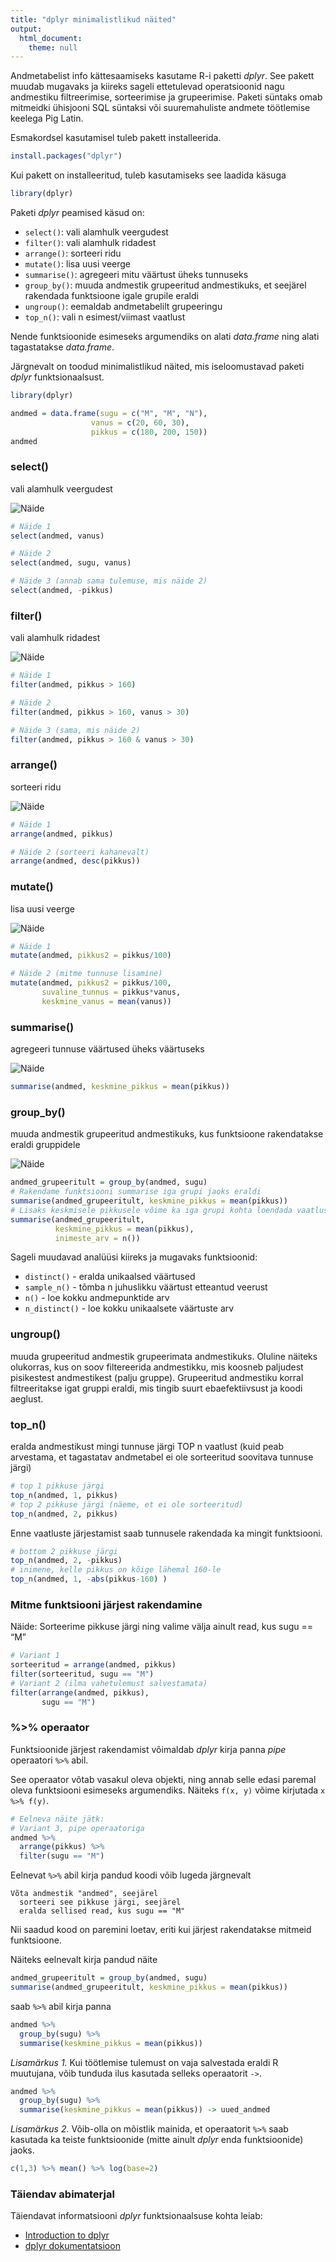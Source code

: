 ```yaml
---
title: "dplyr minimalistlikud näited"
output: 
  html_document:
    theme: null
---
```


Andmetabelist info kättesaamiseks kasutame R-i paketti *dplyr*. See pakett muudab mugavaks ja kiireks sageli ettetulevad operatsioonid nagu andmestiku filtreerimise, sorteerimise ja grupeerimise. Paketi süntaks omab mitmeidki ühisjooni SQL süntaksi või suuremahuliste andmete töötlemise keelega Pig Latin.

Esmakordsel kasutamisel tuleb pakett installeerida. 

```r
install.packages("dplyr")
```

Kui pakett on installeeritud, tuleb kasutamiseks see laadida käsuga

```r
library(dplyr)
```


Paketi *dplyr* peamised käsud on:

* `select()`: vali alamhulk veergudest
* `filter()`: vali alamhulk ridadest
* `arrange()`: sorteeri ridu
* `mutate()`: lisa uusi veerge
* `summarise()`: agregeeri mitu väärtust üheks tunnuseks
* `group_by()`: muuda andmestik grupeeritud andmestikuks, et seejärel rakendada funktsioone igale grupile eraldi
* `ungroup()`: eemaldab andmetabelilt grupeeringu
* `top_n()`: vali n esimest/viimast vaatlust

Nende funktsioonide esimeseks argumendiks on alati *data.frame* ning alati tagastatakse *data.frame*.

Järgnevalt on toodud minimalistlikud näited, mis iseloomustavad paketi *dplyr* funktsionaalsust.

```r
library(dplyr)
```

```r
andmed = data.frame(sugu = c("M", "M", "N"),
                  vanus = c(20, 60, 30),
                  pikkus = c(180, 200, 150))
andmed
```

### select()
vali alamhulk veergudest

![](joonis1.png "Näide")

```r
# Näide 1
select(andmed, vanus)

# Näide 2
select(andmed, sugu, vanus)

# Näide 3 (annab sama tulemuse, mis näide 2)
select(andmed, -pikkus)

```

### filter()

vali alamhulk ridadest

![](joonis2.png "Näide")

```r
# Näide 1
filter(andmed, pikkus > 160)

# Näide 2
filter(andmed, pikkus > 160, vanus > 30)

# Näide 3 (sama, mis näide 2)
filter(andmed, pikkus > 160 & vanus > 30)
```

### arrange()

sorteeri ridu

![](joonis_arrange.png "Näide")

```r
# Näide 1
arrange(andmed, pikkus)

# Näide 2 (sorteeri kahanevalt)
arrange(andmed, desc(pikkus))
```

### mutate()

lisa uusi veerge

![](joonis3.png "Näide")

```r
# Näide 1
mutate(andmed, pikkus2 = pikkus/100)

# Näide 2 (mitme tunnuse lisamine)
mutate(andmed, pikkus2 = pikkus/100,
       suvaline_tunnus = pikkus*vanus,
       keskmine_vanus = mean(vanus))
```

### summarise()

agregeeri tunnuse väärtused üheks väärtuseks

![](joonis_summarise.png "Näide")

```r
summarise(andmed, keskmine_pikkus = mean(pikkus))
```

### group_by()

muuda andmestik grupeeritud andmestikuks, kus funktsioone rakendatakse eraldi gruppidele

![](joonis_groupby_ja_summarise_long.png "Näide")

```r
andmed_grupeeritult = group_by(andmed, sugu)
# Rakendame funktsiooni summarise iga grupi jaoks eraldi
summarise(andmed_grupeeritult, keskmine_pikkus = mean(pikkus))
# Lisaks keskmisele pikkusele võime ka iga grupi kohta loendada vaatluste arvu
summarise(andmed_grupeeritult, 
          keskmine_pikkus = mean(pikkus), 
          inimeste_arv = n())
```

Sageli muudavad analüüsi kiireks ja mugavaks funktsioonid:

* `distinct()` - eralda unikaalsed väärtused
* `sample_n()` - tõmba n juhuslikku väärtust etteantud veerust
* `n()` - loe kokku andmepunktide arv
* `n_distinct()` - loe kokku unikaalsete väärtuste arv

### ungroup()

muuda grupeeritud andmestik grupeerimata andmestikuks. Oluline näiteks olukorras, kus on soov filtereerida andmestikku, mis koosneb paljudest pisikestest andmestikest (palju gruppe). Grupeeritud andmestiku korral filtreeritakse igat gruppi eraldi, mis tingib suurt ebaefektiivsust ja koodi aeglust. 

### top_n()

eralda andmestikust mingi tunnuse järgi TOP n vaatlust (kuid peab arvestama, et tagastatav andmetabel ei ole sorteeritud soovitava tunnuse järgi)

<!-- 
  ### top_n()
  
  tipmised tunnused
  
  ![alt text](joonis_top.png "Näide")
-->

```r
# top 1 pikkuse järgi
top_n(andmed, 1, pikkus)
# top 2 pikkuse järgi (näeme, et ei ole sorteeritud)
top_n(andmed, 2, pikkus)
```

Enne vaatluste järjestamist saab tunnusele rakendada ka mingit funktsiooni.

```r
# bottom 2 pikkuse järgi
top_n(andmed, 2, -pikkus)
# inimene, kelle pikkus on kõige lähemal 160-le
top_n(andmed, 1, -abs(pikkus-160) )
```

### Mitme funktsiooni järjest rakendamine

Näide: Sorteerime pikkuse järgi ning valime välja ainult read, kus sugu == "M"

```r
# Variant 1
sorteeritud = arrange(andmed, pikkus)
filter(sorteeritud, sugu == "M")
# Variant 2 (ilma vahetulemust salvestamata)
filter(arrange(andmed, pikkus), 
       sugu == "M")
```

### %>% operaator

Funktsioonide järjest rakendamist võimaldab *dplyr* kirja panna *pipe* operaatori `%>%` abil. 

See operaator võtab vasakul oleva objekti, ning annab selle edasi paremal oleva funktsiooni esimeseks argumendiks. Näiteks `f(x, y)` võime kirjutada `x %>% f(y)`.

```r
# Eelneva näite jätk:
# Variant 3, pipe operaatoriga
andmed %>% 
  arrange(pikkus) %>%
  filter(sugu == "M")
```

Eelnevat `%>%` abil kirja pandud koodi võib lugeda järgnevalt

```
Võta andmestik "andmed", seejärel
  sorteeri see pikkuse järgi, seejärel
  eralda sellised read, kus sugu == "M"
```

Nii saadud kood on paremini loetav, eriti kui järjest rakendatakse mitmeid funktsioone. 

Näiteks eelnevalt kirja pandud näite

```r
andmed_grupeeritult = group_by(andmed, sugu)
summarise(andmed_grupeeritult, keskmine_pikkus = mean(pikkus))
```

saab `%>%` abil kirja panna

```r
andmed %>%
  group_by(sugu) %>%
  summarise(keskmine_pikkus = mean(pikkus))
```

*Lisamärkus 1.* Kui töötlemise tulemust on vaja salvestada eraldi R muutujana, võib tunduda ilus kasutada selleks operaatorit `->`.

```r
andmed %>%
  group_by(sugu) %>%
  summarise(keskmine_pikkus = mean(pikkus)) -> uued_andmed
```

*Lisamärkus 2.* Võib-olla on mõistlik mainida, et operaatorit `%>%` saab kasutada ka teiste funktsioonide (mitte ainult *dplyr* enda funktsioonide) jaoks.

```r
c(1,3) %>% mean() %>% log(base=2)
```

### Täiendav abimaterjal

Täiendavat informatsiooni *dplyr* funktsionaalsuse kohta leiab:

* [Introduction to dplyr](https://cran.r-project.org/web/packages/dplyr/vignettes/dplyr.html)
* [dplyr dokumentatsioon](http://cran.r-project.org/web/packages/dplyr/dplyr.pdf)
